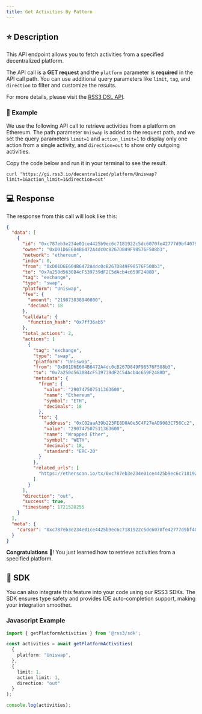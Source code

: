 ```yaml
---
title: Get Activities By Pattern
---
```


## ⭐️ Description

This API endpoint allows you to fetch activities from a specified decentralized platform.

The API call is a **GET request** and the `platform` parameter is **required** in the API call path. You can use additional query parameters like `limit`, `tag`, and `direction` to filter and customize the results.

For more details, please visit the [RSS3 DSL API](https://docs.rss3.io/api-reference#tag/dsl/GET/decentralized/platform/{platform}).

### 🔨 Example

We use the following API call to retrieve activities from a platform on Ethereum. The path parameter `Uniswap` is added to the request path, and we set the query parameters `limit=1` and `action_limit=1` to display only one action from a single activity, and `direction=out` to show only outgoing activities.

Copy the code below and run it in your terminal to see the result.

```shell
curl 'https://gi.rss3.io/decentralized/platform/Uniswap?limit=1&action_limit=1&direction=out'
```

## 💻 Response

The response from this call will look like this:

```json
{
  "data": [
    {
      "id": "0xc787eb3e234e01ce4425b9ec6c7181922c5dc6070fe42777d9bf407944fd8008",
      "owner": "0xD01D6E604B6472A4dc0cB267D849F98576F508b3",
      "network": "ethereum",
      "index": 0,
      "from": "0xD01D6E604B6472A4dc0cB267D849F98576F508b3",
      "to": "0x7a250d5630B4cF539739dF2C5dAcb4c659F2488D",
      "tag": "exchange",
      "type": "swap",
      "platform": "Uniswap",
      "fee": {
        "amount": "219873838940800",
        "decimal": 18
      },
      "calldata": {
        "function_hash": "0x7ff36ab5"
      },
      "total_actions": 2,
      "actions": [
        {
          "tag": "exchange",
          "type": "swap",
          "platform": "Uniswap",
          "from": "0xD01D6E604B6472A4dc0cB267D849F98576F508b3",
          "to": "0x7a250d5630B4cF539739dF2C5dAcb4c659F2488D",
          "metadata": {
            "from": {
              "value": "290747507511363600",
              "name": "Ethereum",
              "symbol": "ETH",
              "decimals": 18
            },
            "to": {
              "address": "0xC02aaA39b223FE8D0A0e5C4F27eAD9083C756Cc2",
              "value": "290747507511363600",
              "name": "Wrapped Ether",
              "symbol": "WETH",
              "decimals": 18,
              "standard": "ERC-20"
            }
          },
          "related_urls": [
            "https://etherscan.io/tx/0xc787eb3e234e01ce4425b9ec6c7181922c5dc6070fe42777d9bf407944fd8008"
          ]
        }
      ],
      "direction": "out",
      "success": true,
      "timestamp": 1721528255
    }
  ],
  "meta": {
    "cursor": "0xc787eb3e234e01ce4425b9ec6c7181922c5dc6070fe42777d9bf407944fd8008:ethereum"
  }
}
```

**Congratulations** 🎉! You just learned how to retrieve activities from a specified platform.

## 🧰 SDK

You can also integrate this feature into your code using our RSS3 SDKs. The SDK ensures type safety and provides IDE auto-completion support, making your integration smoother.

### Javascript Example

```typescript
import { getPlatformActivities } from '@rss3/sdk';

const activities = await getPlatformActivities(
  {
    platform: "Uniswap",
  },
  {
    limit: 1,
    action_limit: 1,
    direction: "out"
  }
);

console.log(activities);
```
